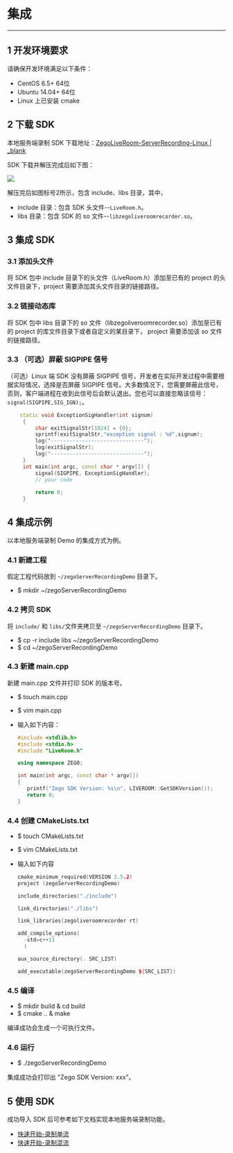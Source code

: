 # 集成
- - - 
## 1 开发环境要求
请确保开发环境满足以下条件： 

* CentOS 6.5+ 64位
* Ubuntu 14.04+ 64位
* Linux 上已安装 cmake 

## 2 下载 SDK
本地服务端录制 SDK 下载地址：[ZegoLiveRoom-ServerRecording-Linux | _blank](https://storage.zego.im/downloads/ZegoLiveRoom-ServerRecording-Linux.zip)

SDK 下载并解压完成后如下图：

![](/Pics/Linux/ServerRecording/download.png)

解压完后如图标号2所示，包含 include、libs 目录，其中，
* include 目录：包含 SDK 头文件--`LiveRoom.h`。
* libs 目录：包含 SDK 的 so 文件--`libzegoliveroomrecorder.so`。

## 3 集成 SDK

### 3.1 添加头文件
将 SDK 包中 include 目录下的头文件（LiveRoom.h）添加至已有的 project 的头文件目录下，project 需要添加其头文件目录的链接路径。

### 3.2 链接动态库
将 SDK 包中 libs 目录下的 so 文件（libzegoliveroomrecorder.so）添加至已有的 project 的库文件目录下或者自定义的某目录下， project 需要添加该 so 文件的链接路径。

### 3.3 （可选）屏蔽 SIGPIPE 信号
（可选）Linux 端 SDK 没有屏蔽 SIGPIPE 信号，开发者在实际开发过程中需要根据实际情况，选择是否屏蔽 SIGPIPE 信号。大多数情况下，您需要屏蔽此信号，否则，客户端进程在收到此信号后会默认退出。您也可以直接忽略该信号：`signal(SIGPIPE,SIG_IGN);`。

```cpp
    static void ExceptionSigHandler(int signum)
     {
         char exitSignalStr[1024] = {0};
         sprintf(exitSignalStr,"exception signal : %d",signum);
         log("------------------------------");
         log(exitSignalStr);
         log("------------------------------");
     }
     int main(int argc, const char * argv[]) {    
         signal(SIGPIPE, ExceptionSigHandler);
         // your code
      
         return 0;
     }
```

## 4 集成示例
以本地服务端录制 Demo 的集成方式为例。
### 4.1 新建工程
假定工程代码放到 `~/zegoServerRecordingDemo` 目录下。
* $ mkdir ~/zegoServerRecordingDemo

### 4.2 拷贝 SDK
将 `include/` 和 `libs/`文件夹拷贝至 `~/zegoServerRecordingDemo` 目录下。
* $ cp -r include libs ~/zegoServerRecordingDemo 
* $ cd ~/zegoServerRecordingDemo

### 4.3 新建 main.cpp
新建 main.cpp 文件并打印 SDK 的版本号。
* $ touch main.cpp
* $ vim main.cpp
* 输入如下内容：

  ```c++
  #include <stdlib.h>
  #include <stdio.h>
  #include "LiveRoom.h"

  using namespace ZEGO;

  int main(int argc, const char * argv[])
  {
     printf("Zego SDK Version: %s\n", LIVEROOM::GetSDKVersion());
     return 0;
  }
  ``` 

### 4.4 创建 CMakeLists.txt
* $ touch CMakeLists.txt
* $ vim CMakeLists.txt
* 输入如下内容

  ```c++
  cmake_minimum_required(VERSION 3.5.2)
  project (zegoServerRecordingDemo)

  include_directories("./include")

  link_directories("./libs")

  link_libraries(zegoliveroomrecorder rt)

  add_compile_options(
    -std=c++11
    )

  aux_source_directory(. SRC_LIST)

  add_executable(zegoServerRecordingDemo ${SRC_LIST})
  ```

### 4.5 编译
* $ mkdir build & cd build
* $ cmake .. & make

编译成功会生成一个可执行文件。

### 4.6 运行 
* $ ./zegoServerRecordingDemo

集成成功会打印出 "Zego SDK Version: xxx"。

## 5 使用 SDK
成功导入 SDK 后可参考如下文档实现本地服务端录制功能。
* [快速开始-录制单流](#2187)
* [快速开始-录制混流](#2188)

